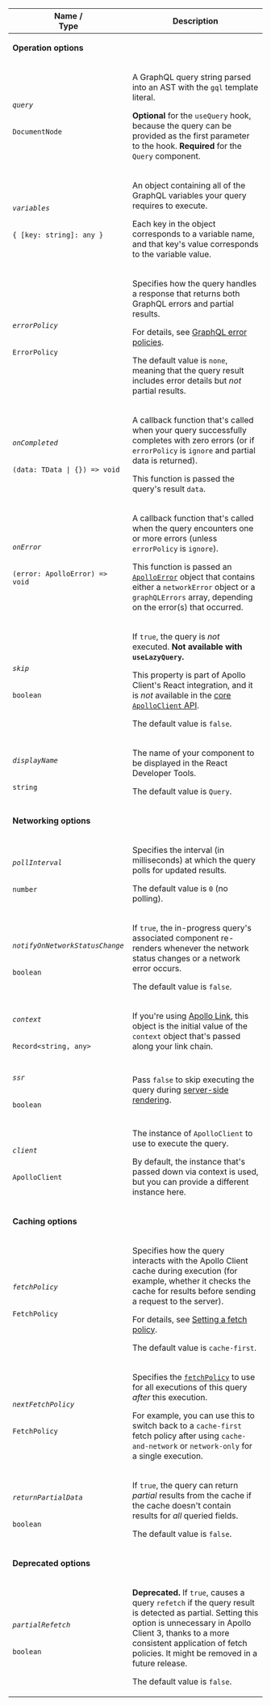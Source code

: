 <table class="field-table api-ref">

<thead>
    <tr>
      <th>Name /<br/>Type</th>
      <th>Description</th>
    </tr>
  </thead>

<tbody>

<tr>
<td colspan="2">

**Operation options**

</td>
</tr>

<tr>
<td>

###### `query`

`DocumentNode`
</td>

<td>

A GraphQL query string parsed into an AST with the `gql` template literal.

**Optional** for the `useQuery` hook, because the query can be provided as the first parameter to the hook. **Required** for the `Query` component.
</td>
</tr>

<tr>
<td>

###### `variables`

`{ [key: string]: any }`
</td>

<td>

An object containing all of the GraphQL variables your query requires to execute.

Each key in the object corresponds to a variable name, and that key's value corresponds to the variable value.

</td>
</tr>

<tr>
<td>

###### `errorPolicy`

`ErrorPolicy`
</td>

<td>

Specifies how the query handles a response that returns both GraphQL errors and partial results.

For details, see [GraphQL error policies](https://www.apollographql.com/docs/react/data/error-handling/#graphql-error-policies).

The default value is `none`, meaning that the query result includes error details but _not_ partial results.

</td>
</tr>

<tr>
<td>

###### `onCompleted`

`(data: TData | {}) => void`
</td>

<td>

A callback function that's called when your query successfully completes with zero errors (or if `errorPolicy` is `ignore` and partial data is returned).

This function is passed the query's result `data`.

</td>
</tr>

<tr>
<td>

###### `onError`

`(error: ApolloError) => void`
</td>

<td>

A callback function that's called when the query encounters one or more errors (unless `errorPolicy` is `ignore`).

This function is passed an [`ApolloError`](https://github.com/apollographql/apollo-client/blob/d96f4578f89b933c281bb775a39503f6cdb59ee8/src/errors/index.ts#L36-L39) object that contains either a `networkError` object or a `graphQLErrors` array, depending on the error(s) that occurred.

</td>
</tr>

<tr>
<td>

###### `skip`

`boolean`
</td>

<td>

If `true`, the query is _not_ executed. **Not available with `useLazyQuery`.**

This property is part of Apollo Client's React integration, and it is _not_ available in the [core `ApolloClient` API](https://www.apollographql.com/docs/react/api/core/ApolloClient/).

The default value is `false`.

</td>
</tr>

<tr>
<td>

###### `displayName`

`string`
</td>

<td>

The name of your component to be displayed in the React Developer Tools. 

The default value is `Query`.

</td>
</tr>

<tr>
<td colspan="2">

**Networking options**

</td>
</tr>

<tr>
<td>

###### `pollInterval`

`number`
</td>

<td>

Specifies the interval (in milliseconds) at which the query polls for updated results.

The default value is `0` (no polling).

</td>
</tr>

<tr>
<td>

###### `notifyOnNetworkStatusChange`

`boolean`
</td>

<td>

If `true`, the in-progress query's associated component re-renders whenever the network status changes or a network error occurs.

The default value is `false`.

</td>
</tr>

<tr>
<td>

###### `context`

`Record<string, any>`
</td>

<td>

If you're using [Apollo Link](https://www.apollographql.com/docs/react/api/link/introduction/), this object is the initial value of the `context` object that's passed along your link chain.

</td>
</tr>

<tr>
<td>

###### `ssr`

`boolean`
</td>

<td>

Pass `false` to skip executing the query during [server-side rendering](https://www.apollographql.com/docs/react/performance/server-side-rendering/).

</td>
</tr>

<tr>
<td>

###### `client`

`ApolloClient`
</td>

<td>

The instance of `ApolloClient` to use to execute the query.

By default, the instance that's passed down via context is used, but you can provide a different instance here.

</td>
</tr>

<tr>
<td colspan="2">

**Caching options**

</td>
</tr>

<tr>
<td>

###### `fetchPolicy`

`FetchPolicy`
</td>

<td>

Specifies how the query interacts with the Apollo Client cache during execution (for example, whether it checks the cache for results before sending a request to the server).

For details, see [Setting a fetch policy](https://www.apollographql.com/docs/react/data/queries/#setting-a-fetch-policy).

The default value is `cache-first`.

</td>
</tr>

<tr>
<td>

###### `nextFetchPolicy`

`FetchPolicy`
</td>

<td>

Specifies the [`fetchPolicy`](#fetchpolicy) to use for all executions of this query _after_ this execution.

For example, you can use this to switch back to a `cache-first` fetch policy after using `cache-and-network` or `network-only` for a single execution.

</td>
</tr>


<tr>
<td>

###### `returnPartialData`

`boolean`
</td>

<td>

If `true`, the query can return _partial_ results from the cache if the cache doesn't contain results for _all_ queried fields.

The default value is `false`.

</td>
</tr>

<tr>
<td colspan="2">

**Deprecated options**

</td>
</tr>

<tr>
<td>

###### `partialRefetch`

`boolean`
</td>

<td>

**Deprecated.** If `true`, causes a query `refetch` if the query result is detected as partial. Setting this option is unnecessary in Apollo Client 3, thanks to a more consistent application of fetch policies. It might be removed in a future release.

The default value is `false`.

</td>
</tr>


</tbody>

</table>
